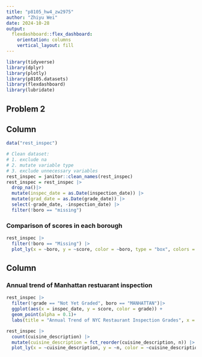 ```yaml
---
title: "p8105_hw4_zw2975"
author: "Zhiyu Wei"
date: 2024-10-28
output: 
  flexdashboard::flex_dashboard:
    orientation: columns
    vertical_layout: fill
---
```


```r
library(tidyverse)
library(dplyr)
library(plotly)
library(p8105.datasets)
library(flexdashboard)
library(lubridate)
```

## Problem 2


Column {data-width=1400}
-----------------------------------------------------------------------

```r
data("rest_inspec")

# Clean dataset:
# 1. exclude na
# 2. mutate variable type
# 3. exclude unnecessary variables
rest_inspec = janitor::clean_names(rest_inspec)
rest_inspec = rest_inspec |>
  drop_na()|>
  mutate(inspec_date = as.Date(inspection_date)) |>
  mutate(grad_date = as.Date(grade_date)) |>
  select(-grade_date, -inspection_date) |>
  filter(!boro == "missing")
```


### Comparison of scores in each borough

```r
rest_inspec |> 
  filter(!boro == "Missing") |>
  plot_ly(x = ~boro, y = ~score, color = ~boro, type = "box", colors = "viridis")
```

Column {data-width=1500}
-----------------------------------------------------------------------

### Annual trend of Manhattan restuarant inspection 

```r
rest_inspec |>
  filter(!grade == "Not Yet Graded", boro == "MANHATTAN")|>
  ggplot(aes(x = inspec_date, y = score, color = grade)) +
  geom_point(alpha = 0.1)+
  labs(title = "Annual Trend of NYC Restaurant Inspection Grades", x = "Year", y = "Score") 
```


```r
rest_inspec |> 
  count(cuisine_description) |> 
  mutate(cuisine_description = fct_reorder(cuisine_description, n)) |> 
  plot_ly(x = ~cuisine_description, y = ~n, color = ~cuisine_description, type = "bar", colors = "viridis")
```

